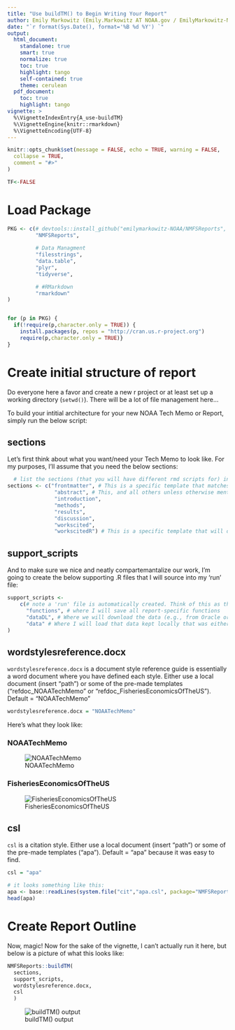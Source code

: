 ```yaml
---
title: "Use buildTM() to Begin Writing Your Report"
author: Emily Markowitz (Emily.Markowitz AT NOAA.gov / EmilyMarkowitz-NOAA)
date: "`r format(Sys.Date(), format='%B %d %Y') `"
output: 
  html_document:
    standalone: true
    smart: true
    normalize: true
    toc: true
    highlight: tango
    self-contained: true
    theme: cerulean
  pdf_document:
    toc: true
    highlight: tango
vignette: >
  %\VignetteIndexEntry{A_use-buildTM}
  %\VignetteEngine{knitr::rmarkdown}
  %\VignetteEncoding{UTF-8}
---
```


```r
knitr::opts_chunk$set(message = FALSE, echo = TRUE, warning = FALSE, 
  collapse = TRUE,
  comment = "#>"
)

TF<-FALSE
```

# Load Package

```r
PKG <- c(# devtools::install_github("emilymarkowitz-NOAA/NMFSReports", force = TRUE)
         "NMFSReports",
         
         # Data Managment
         "filesstrings", 
         "data.table", 
         "plyr",  
         "tidyverse",

         # #RMarkdown
         "rmarkdown"
)


for (p in PKG) {
  if(!require(p,character.only = TRUE)) {  
    install.packages(p, repos = "http://cran.us.r-project.org")
    require(p,character.only = TRUE)}
}
```

# Create initial structure of report

Do everyone here a favor and create a new r project or at least set up a working directory (`setwd()`). There will be a lot of file management here...

To build your intitial architecture for your new NOAA Tech Memo or Report, simply run the below script: 

## sections

Let's first think about what you want/need your Tech Memo to look like. For my purposes, I'll assume that you need the below sections:

```r
  # list the sections (that you will have different rmd scripts for) in order and with no spaces
sections <- c("frontmatter", # This is a specific template that matches the NOAA Template
               "abstract", # This, and all others unless otherwise mentioned, come from the same plain-slate document but are appropriately named and linked up in the 'run' file. 
               "introduction", 
               "methods", 
               "results", 
               "discussion", 
               "workscited", 
               "workscitedR") # This is a specific template that will document all of the R packages you used to create this report. I'm biased, but please give credit where credit is due!
```

## support_scripts

And to make sure we nice and neatly compartemantalize our work, I'm going to create the below supporting .R files that I will source into my 'run' file:

```r
support_scripts <-
    c(# note a 'run' file is automatically created. Think of this as the spine of your document. 
      "functions", # where I will save all report-specific functions
      "dataDL", # Where we will download the data (e.g., from Oracle or an API). You may only want to run this every so often or regularly, up to you
      "data" # Where I will load that data kept locally that was either downloaded in "dataDL" or created locally
)
```

## wordstylesreference.docx

`wordstylesreference.docx` is a document style reference guide is essentially a word document where you have defined each style. Either use a local document (insert "path") or some of the pre-made templates ("refdoc_NOAATechMemo" or "refdoc_FisheriesEconomicsOfTheUS"). Default = "NOAATechMemo"

```r
wordstylesreference.docx = "NOAATechMemo"

```

Here's what they look like: 

### NOAATechMemo

![NOAATechMemo](../man/figures/NOAATechMemo.JPG)

### FisheriesEconomicsOfTheUS

![FisheriesEconomicsOfTheUS](../man/figures/FisheriesEconomicsOfTheUS.JPG)

## csl

`csl` is a citation style. Either use a local document (insert "path") or some of the pre-made templates ("apa"). Default = "apa" because it was easy to find. 

```r
csl = "apa"

# it looks something like this:
apa <- base::readLines(system.file("cit","apa.csl", package="NMFSReports"))
head(apa)
```

# Create Report Outline

Now, magic! Now for the sake of the vignette, I can't actually run it here, but below is a picture of what this looks like:

```r
NMFSReports::buildTM(
  sections,
  support_scripts,
  wordstylesreference.docx,
  csl
  )
```

![buildTM() output](../man/figures/buildTM.JPG)








